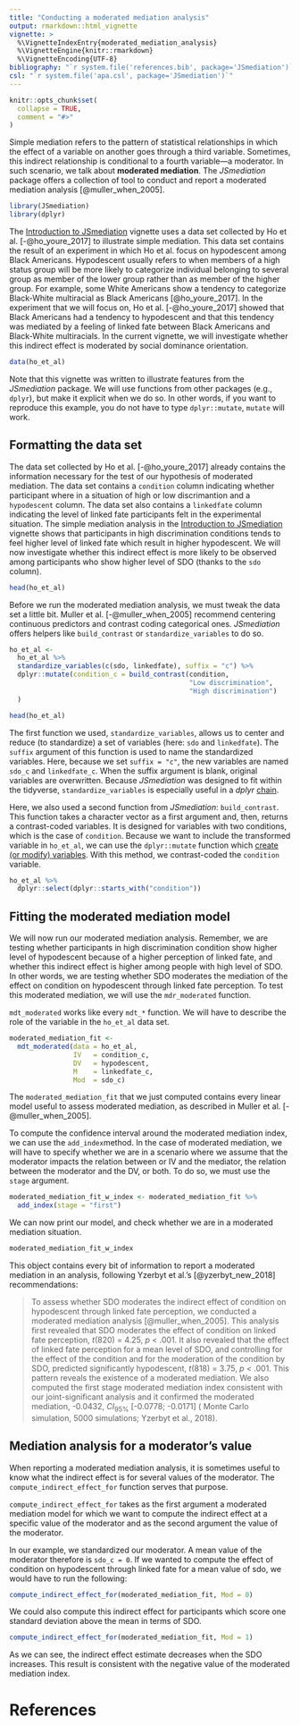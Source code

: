 ```yaml
---
title: "Conducting a moderated mediation analysis"
output: rmarkdown::html_vignette
vignette: >
  %\VignetteIndexEntry{moderated_mediation_analysis}
  %\VignetteEngine{knitr::rmarkdown}
  %\VignetteEncoding{UTF-8}
bibliography: "`r system.file('references.bib', package='JSmediation')`"
csl: "`r system.file('apa.csl', package='JSmediation')`"
---
```


```r
knitr::opts_chunk$set(
  collapse = TRUE,
  comment = "#>"
)
```

Simple mediation refers to the pattern of statistical relationships in which the effect of a variable on another goes through a third variable. Sometimes, this indirect relationship is conditional to a fourth variable---a moderator. In such scenario, we talk about **moderated mediation**. The *JSmediation* package offers a collection of tool to conduct and report a moderated mediation analysis [@muller_when_2005].

```r
library(JSmediation)
library(dplyr)
```

The [Introduction to JSmediation](jsmediation.html) vignette uses a data set collected by Ho et al. [-@ho_youre_2017] to illustrate simple mediation. This data set contains the result of an experiment in which Ho et al. focus on hypodescent among Black Americans. Hypodescent usually refers to when members of a high status group will be more likely to categorize individual belonging to several group as member of the lower group rather than as member of the higher group. For example, some White Americans show a tendency to categorize Black-White multiracial as Black Americans [@ho_youre_2017]. In the experiment that we will focus on, Ho et al. [-@ho_youre_2017] showed that Black Americans had a tendency to hypodescent and that this tendency was mediated by a feeling of linked fate between Black Americans and Black-White multiracials. In the current vignette, we will investigate whether this indirect effect is moderated by social dominance orientation.

```r
data(ho_et_al)
```

Note that this vignette was written to illustrate features from the *JSmediation* package. We will use functions from other packages (e.g., `dplyr`), but make it explicit when we do so. In other words, if you want to reproduce this example, you do not have to type `dplyr::mutate`, `mutate` will work.

## Formatting the data set

The data set collected by Ho et al. [-@ho_youre_2017] already contains the information necessary for the test of our hypothesis of moderated mediation. The data set contains a `condition` column indicating whether participant where in a situation of high or low discrimantion and a `hypodescent` column. The data set also contains a `linkedfate` column indicating the level of linked fate participants felt in the experimental situation. The simple mediation analysis in the [Introduction to JSmediation](jsmediation.html) vignette shows that participants in high discrimination conditions tends to feel higher level of linked fate which result in higher hypodescent. We will now investigate whether this indirect effect is more likely to be observed among participants who show higher level of SDO (thanks to the `sdo` column).

```r
head(ho_et_al)
```

Before we run the moderated mediation analysis, we must tweak the data set a little bit. Muller et al. [-@muller_when_2005] recommend centering continuous predictors and contrast coding categorical ones. *JSmediation* offers helpers like `build_contrast` or `standardize_variables` to do so.

```r
ho_et_al <-
  ho_et_al %>%
  standardize_variables(c(sdo, linkedfate), suffix = "c") %>%
  dplyr::mutate(condition_c = build_contrast(condition,
                                             "Low discrimination",
                                             "High discrimination")
  )

head(ho_et_al)
```

The first function we used, `standardize_variables`, allows us to center and reduce (to standardize) a set of variables (here: `sdo` and `linkedfate`). The `suffix` argument of this function is used to name the standardized variables. Here, because we set `suffix = "c"`, the new variables are named `sdo_c` and `linkedfate_c`. When the suffix argument is blank, original variables are overwritten. Because *JSmediation* was designed to fit within the tidyverse, `standardize_variables` is especially useful in a *dplyr* [chain](https://dplyr.tidyverse.org/articles/dplyr.html#combining-functions-with- "Combining functions with `%>%`").

Here, we also used a second function from *JSmediation*: `build_contrast`. This function takes a character vector as a first argument and, then, returns a contrast-coded variables. It is designed for variables with two conditions, which is the case of `condition`. Because we want to include the transformed variable in `ho_et_al`, we can use the `dplyr::mutate` function which [create (or modify) variables](https://dplyr.tidyverse.org/reference/mutate.html "Create, modify, and delete columns"). With this method, we contrast-coded the `condition` variable.

```r
ho_et_al %>% 
  dplyr::select(dplyr::starts_with("condition"))
```

## Fitting the moderated mediation model

We will now run our moderated mediation analysis. Remember, we are testing whether participants in high discrimination condition show higher level of hypodescent because of a higher perception of linked fate, and whether this indirect effect is higher among people with high level of SDO. In other words, we are testing whether SDO moderates the mediation of the effect on condition on hypodescent through linked fate perception. To test this moderated mediation, we will use the `mdr_moderated` function.

`mdt_moderated` works like every `mdt_*` function. We will have to describe the role of the variable in the `ho_et_al` data set.

```r
moderated_mediation_fit <- 
  mdt_moderated(data = ho_et_al,
                IV   = condition_c,
                DV   = hypodescent, 
                M    = linkedfate_c,
                Mod  = sdo_c)
```

The `moderated_mediation_fit` that we just computed contains every linear model useful to assess moderated mediation, as described in Muller et al. [-@muller_when_2005].

To compute the confidence interval around the moderated mediation index, we can use the `add_index`method. In the case of moderated mediation, we will have to specify whether we are in a scenario where we assume that the moderator impacts the relation between or IV and the mediator, the relation between the moderator and the DV, or both. To do so, we must use the `stage` argument.

```r
moderated_mediation_fit_w_index <- moderated_mediation_fit %>%
  add_index(stage = "first")
```

We can now print our model, and check whether we are in a moderated mediation situation.

```r
moderated_mediation_fit_w_index
```

This object contains every bit of information to report a moderated mediation in an analysis, following Yzerbyt et al.'s [@yzerbyt_new_2018] recommendations:

> To assess whether SDO moderates the indirect effect of condition on hypodescent through linked fate perception, we conducted a moderated mediation analysis [@muller_when_2005]. This analysis first revealed that SDO moderates the effect of condition on linked fate perception, *t*(820) = 4.25, *p* \< .001. It also revealed that the effect of linked fate perception for a mean level of SDO, and controlling for the effect of the condition and for the moderation of the condition by SDO, predicted significantly hypodescent, *t*(818) = 3.75, *p* \< .001. This pattern reveals the existence of a moderated mediation. We also computed the first stage moderated mediation index consistent with our joint-significant analysis and it confirmed the moderated mediation, -0.0432, $CI_{95\%}$ [-0.0778; -0.0171] ( Monte Carlo simulation, 5000 simulations; Yzerbyt et al., 2018).

## Mediation analysis for a moderator's value

When reporting a moderated mediation analysis, it is sometimes useful to know what the indirect effect is for several values of the moderator. The `compute_indirect_effect_for` function serves that purpose.

`compute_indirect_effect_for` takes as the first argument a moderated mediation model for which we want to compute the indirect effect at a specific value of the moderator and as the second argument the value of the moderator.

In our example, we standardized our moderator. A mean value of the moderator therefore is `sdo_c = 0`. If we wanted to compute the effect of condition on hypodescent through linked fate for a mean value of sdo, we would have to run the following:

```r
compute_indirect_effect_for(moderated_mediation_fit, Mod = 0)
```

We could also compute this indirect effect for participants which score one standard deviation above the mean in terms of SDO.

```r
compute_indirect_effect_for(moderated_mediation_fit, Mod = 1)
```

As we can see, the indirect effect estimate decreases when the SDO increases. This result is consistent with the negative value of the moderated mediation index.

# References
